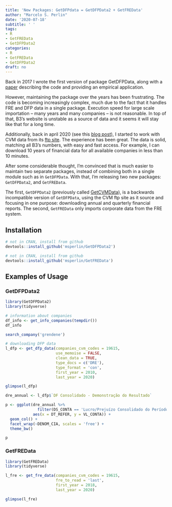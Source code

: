 ```yaml
---
title: 'New Packages: GetDFPdata = GetDFPData2 + GetFREData'
author: "Marcelo S. Perlin"
date: '2020-07-18'
subtitle: ' '
tags:
- R
- GetFREData
- GetDFPData2
categories:
- R
- GetFREData
- GetDFPData2
draft: no
---
```


Back in 2017 I wrote the first version of package GetDFPData, along with a  [paper](http://bibliotecadigital.fgv.br/ojs/index.php/rbfin/article/view/78654) describing the code and providing an empirical application. 

However, maintaining the package over the  years has been frustrating. The code is becoming increasingly complex, much due to the fact that it handles FRE and DFP data in a single package. Execution speed for large scale importation -- many years and many companies -- is not reasonable. In top of that, B3's website is unstable as a source of data and it seems it will stay like that for a long time. 

Additionally, back in april 2020 (see this [blog post](https://www.msperlin.com/post/2020-04-20-new-package-getcvmdata/)), I started to work with CVM data from its [ftp site](http://dados.cvm.gov.br/dados/CIA_ABERTA/). The experience has been great. The data is solid, matching all B3's numbers, with easy and fast access. For example, I can download 10 years of financial data for all available companies in less than 10 minutes. 

After some considerable thought, I'm convinced that is much easier to maintain two separate packages, instead of combining both in a single module such as in `GetDFPData`. With that, I'm releasing two new packages: `GetDFPData2`,  and `GetFREData`.

The first, `GetDFPData2` (previously called [GetCVMData](https://www.msperlin.com/post/2020-04-20-new-package-getcvmdata/)), is a backwards incompatible version of `GetDFPData`, using the CVM ftp site as it source and focusing in one purpose: downloading annual and quarterly financial reports.  The second, `GetFREData` only imports corporate data from the FRE system. 

## Installation

```r
# not in CRAN, install from github
devtools::install_github('msperlin/GetDFPData2')
```

```r
# not in CRAN, install from github
devtools::install_github('msperlin/GetFREData')
```

## Examples of Usage

### GetDFPData2

```r
library(GetDFPData2)
library(tidyverse)

# information about companies
df_info <- get_info_companies(tempdir())
df_info 

search_company('grendene')

# downloading DFP data
l_dfp <- get_dfp_data(companies_cvm_codes = 19615, 
                      use_memoise = FALSE,
                      clean_data = TRUE,
                      type_docs = c('DRE'), 
                      type_format = 'con',
                      first_year = 2010, 
                      last_year = 2020)

glimpse(l_dfp)

dre_annual <- l_dfp$`DF Consolidado - Demonstração do Resultado`

p <- ggplot(dre_annual %>%
              filter(DS_CONTA == 'Lucro/Prejuízo Consolidado do Período'), 
            aes(x = DT_REFER, y = VL_CONTA)) + 
  geom_col() +
  facet_wrap(~DENOM_CIA, scales = 'free') + 
  theme_bw()

p
```

### GetFREData

```r
library(GetFREData)
library(tidyverse)

l_fre <- get_fre_data(companies_cvm_codes = 19615,
                      fre_to_read = 'last',
                      first_year = 2018,
                      last_year = 2020)

glimpse(l_fre)
```




